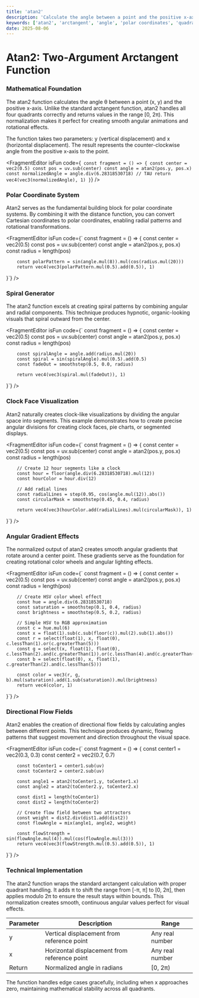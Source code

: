 ```yaml
---
title: 'atan2'
description: 'Calculate the angle between a point and the positive x-axis with proper quadrant handling and normalization to [0, 2π) range'
keywords: ['atan2', 'arctangent', 'angle', 'polar coordinates', 'quadrant', 'direction', 'rotation', 'phase']
date: 2025-08-06
---
```



# Atan2: Two-Argument Arctangent Function

### Mathematical Foundation

The atan2 function calculates the angle θ between a point (x, y) and the positive x-axis. Unlike the standard arctangent function, atan2 handles all four quadrants correctly and returns values in the range [0, 2π). This normalization makes it perfect for creating smooth angular animations and rotational effects.

The function takes two parameters: y (vertical displacement) and x (horizontal displacement). The result represents the counter-clockwise angle from the positive x-axis to the point.

<FragmentEditor
        isFun
        code={`
const fragment = () => {
        const center = vec2(0.5)
        const pos = uv.sub(center)
        const angle = atan2(pos.y, pos.x)
        const normalizedAngle = angle.div(6.28318530718) // TAU
        return vec4(vec3(normalizedAngle), 1)
}`}
/>

### Polar Coordinate System

Atan2 serves as the fundamental building block for polar coordinate systems. By combining it with the distance function, you can convert Cartesian coordinates to polar coordinates, enabling radial patterns and rotational transformations.

<FragmentEditor
        isFun
        code={`
const fragment = () => {
        const center = vec2(0.5)
        const pos = uv.sub(center)
        const angle = atan2(pos.y, pos.x)
        const radius = length(pos)

        const polarPattern = sin(angle.mul(8)).mul(cos(radius.mul(20)))
        return vec4(vec3(polarPattern.mul(0.5).add(0.5)), 1)

}`}
/>

### Spiral Generator

The atan2 function excels at creating spiral patterns by combining angular and radial components. This technique produces hypnotic, organic-looking visuals that spiral outward from the center.

<FragmentEditor
        isFun
        code={`
const fragment = () => {
        const center = vec2(0.5)
        const pos = uv.sub(center)
        const angle = atan2(pos.y, pos.x)
        const radius = length(pos)

        const spiralAngle = angle.add(radius.mul(20))
        const spiral = sin(spiralAngle).mul(0.5).add(0.5)
        const fadeOut = smoothstep(0.5, 0.0, radius)

        return vec4(vec3(spiral.mul(fadeOut)), 1)

}`}
/>

### Clock Face Visualization

Atan2 naturally creates clock-like visualizations by dividing the angular space into segments. This example demonstrates how to create precise angular divisions for creating clock faces, pie charts, or segmented displays.

<FragmentEditor
        isFun
        code={`
const fragment = () => {
        const center = vec2(0.5)
        const pos = uv.sub(center)
        const angle = atan2(pos.y, pos.x)
        const radius = length(pos)

        // Create 12 hour segments like a clock
        const hour = floor(angle.div(6.28318530718).mul(12))
        const hourColor = hour.div(12)

        // Add radial lines
        const radialLines = step(0.95, cos(angle.mul(12)).abs())
        const circularMask = smoothstep(0.45, 0.4, radius)

        return vec4(vec3(hourColor.add(radialLines).mul(circularMask)), 1)

}`}
/>

### Angular Gradient Effects

The normalized output of atan2 creates smooth angular gradients that rotate around a center point. These gradients serve as the foundation for creating rotational color wheels and angular lighting effects.

<FragmentEditor
        isFun
        code={`
const fragment = () => {
        const center = vec2(0.5)
        const pos = uv.sub(center)
        const angle = atan2(pos.y, pos.x)
        const radius = length(pos)

        // Create HSV color wheel effect
        const hue = angle.div(6.28318530718)
        const saturation = smoothstep(0.1, 0.4, radius)
        const brightness = smoothstep(0.5, 0.2, radius)

        // Simple HSV to RGB approximation
        const c = hue.mul(6)
        const x = float(1).sub(c.sub(floor(c)).mul(2).sub(1).abs())
        const r = select(float(1), x, float(0), c.lessThan(1).or(c.greaterThan(5)))
        const g = select(x, float(1), float(0), c.lessThan(2).and(c.greaterThan(1)).or(c.lessThan(4).and(c.greaterThan(3))))
        const b = select(float(0), x, float(1), c.greaterThan(2).and(c.lessThan(5)))

        const color = vec3(r, g, b).mul(saturation).add(1.sub(saturation)).mul(brightness)
        return vec4(color, 1)

}`}
/>

### Directional Flow Fields

Atan2 enables the creation of directional flow fields by calculating angles between different points. This technique produces dynamic, flowing patterns that suggest movement and direction throughout the visual space.

<FragmentEditor
        isFun
        code={`
const fragment = () => {
        const center1 = vec2(0.3, 0.3)
        const center2 = vec2(0.7, 0.7)

        const toCenter1 = center1.sub(uv)
        const toCenter2 = center2.sub(uv)

        const angle1 = atan2(toCenter1.y, toCenter1.x)
        const angle2 = atan2(toCenter2.y, toCenter2.x)

        const dist1 = length(toCenter1)
        const dist2 = length(toCenter2)

        // Create flow field between two attractors
        const weight = dist2.div(dist1.add(dist2))
        const flowAngle = mix(angle1, angle2, weight)

        const flowStrength = sin(flowAngle.mul(4)).mul(cos(flowAngle.mul(3)))
        return vec4(vec3(flowStrength.mul(0.5).add(0.5)), 1)

}`}
/>

### Technical Implementation

The atan2 function wraps the standard arctangent calculation with proper quadrant handling. It adds π to shift the range from [-π, π] to [0, 2π], then applies modulo 2π to ensure the result stays within bounds. This normalization creates smooth, continuous angular values perfect for visual effects.

| Parameter | Description                                  | Range           |
| --------- | -------------------------------------------- | --------------- |
| y         | Vertical displacement from reference point   | Any real number |
| x         | Horizontal displacement from reference point | Any real number |
| Return    | Normalized angle in radians                  | [0, 2π)         |

The function handles edge cases gracefully, including when x approaches zero, maintaining mathematical stability across all quadrants.
